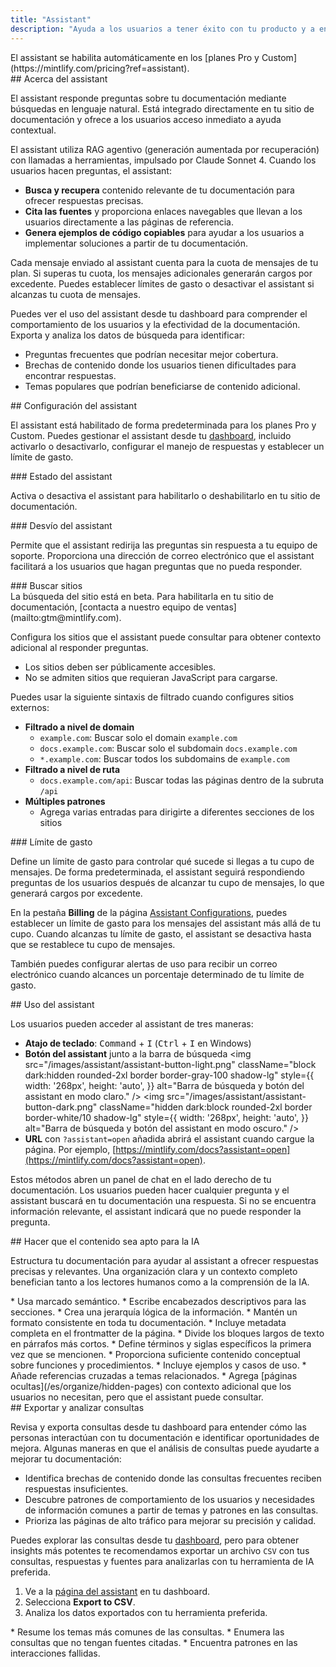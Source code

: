 ```yaml
---
title: "Assistant"
description: "Ayuda a los usuarios a tener éxito con tu producto y a encontrar respuestas más rápido"
---
```


<Info>
  El assistant se habilita automáticamente en los [planes Pro y Custom](https://mintlify.com/pricing?ref=assistant).
</Info>

<div id="about-the-assistant">
  ## Acerca del assistant
</div>

El assistant responde preguntas sobre tu documentación mediante búsquedas en lenguaje natural. Está integrado directamente en tu sitio de documentación y ofrece a los usuarios acceso inmediato a ayuda contextual.

El assistant utiliza RAG agentivo (generación aumentada por recuperación) con llamadas a herramientas, impulsado por Claude Sonnet 4. Cuando los usuarios hacen preguntas, el assistant:

* **Busca y recupera** contenido relevante de tu documentación para ofrecer respuestas precisas.
* **Cita las fuentes** y proporciona enlaces navegables que llevan a los usuarios directamente a las páginas de referencia.
* **Genera ejemplos de código copiables** para ayudar a los usuarios a implementar soluciones a partir de tu documentación.

Cada mensaje enviado al assistant cuenta para la cuota de mensajes de tu plan. Si superas tu cuota, los mensajes adicionales generarán cargos por excedente. Puedes establecer límites de gasto o desactivar el assistant si alcanzas tu cuota de mensajes.

Puedes ver el uso del assistant desde tu dashboard para comprender el comportamiento de los usuarios y la efectividad de la documentación. Exporta y analiza los datos de búsqueda para identificar:

* Preguntas frecuentes que podrían necesitar mejor cobertura.
* Brechas de contenido donde los usuarios tienen dificultades para encontrar respuestas.
* Temas populares que podrían beneficiarse de contenido adicional.

<div id="configuring-the-assistant">
  ## Configuración del assistant
</div>

El assistant está habilitado de forma predeterminada para los planes Pro y Custom. Puedes gestionar el assistant desde tu [dashboard](https://dashboard.mintlify.com/products/assistant/settings), incluido activarlo o desactivarlo, configurar el manejo de respuestas y establecer un límite de gasto.

<div id="assistant-status">
  ### Estado del assistant
</div>

Activa o desactiva el assistant para habilitarlo o deshabilitarlo en tu sitio de documentación.

<div id="assistant-deflection">
  ### Desvío del assistant
</div>

Permite que el assistant redirija las preguntas sin respuesta a tu equipo de soporte. Proporciona una dirección de correo electrónico que el assistant facilitará a los usuarios que hagan preguntas que no pueda responder.

<div id="search-sites">
  ### Buscar sitios
</div>

<Note>
  La búsqueda del sitio está en beta. Para habilitarla en tu sitio de documentación, [contacta a nuestro equipo de ventas](mailto:gtm@mintlify.com).
</Note>

Configura los sitios que el assistant puede consultar para obtener contexto adicional al responder preguntas.

* Los sitios deben ser públicamente accesibles.
* No se admiten sitios que requieran JavaScript para cargarse.

Puedes usar la siguiente sintaxis de filtrado cuando configures sitios externos:

* **Filtrado a nivel de domain**
  * `example.com`: Buscar solo el domain `example.com`
  * `docs.example.com`: Buscar solo el subdomain `docs.example.com`
  * `*.example.com`: Buscar todos los subdomains de `example.com`
* **Filtrado a nivel de ruta**
  * `docs.example.com/api`: Buscar todas las páginas dentro de la subruta `/api`
* **Múltiples patrones**
  * Agrega varias entradas para dirigirte a diferentes secciones de los sitios

<div id="spend-limit">
  ### Límite de gasto
</div>

Define un límite de gasto para controlar qué sucede si llegas a tu cupo de mensajes. De forma predeterminada, el assistant seguirá respondiendo preguntas de los usuarios después de alcanzar tu cupo de mensajes, lo que generará cargos por excedente.

En la pestaña **Billing** de la página [Assistant Configurations](https://dashboard.mintlify.com/products/assistant/settings), puedes establecer un límite de gasto para los mensajes del assistant más allá de tu cupo. Cuando alcanzas tu límite de gasto, el assistant se desactiva hasta que se restablece tu cupo de mensajes.

También puedes configurar alertas de uso para recibir un correo electrónico cuando alcances un porcentaje determinado de tu límite de gasto.

<div id="using-the-assistant">
  ## Uso del assistant
</div>

Los usuarios pueden acceder al assistant de tres maneras:

* **Atajo de teclado**: <kbd>Command</kbd> + <kbd>I</kbd> (<kbd>Ctrl</kbd> + <kbd>I</kbd> en Windows)
* **Botón del assistant** junto a la barra de búsqueda
  <img
    src="/images/assistant/assistant-button-light.png"
    className="block dark:hidden rounded-2xl border border-gray-100 shadow-lg"
    style={{
    width: '268px',
    height: 'auto',
  }}
    alt="Barra de búsqueda y botón del assistant en modo claro."
  />
  <img
    src="/images/assistant/assistant-button-dark.png"
    className="hidden dark:block rounded-2xl border border-white/10 shadow-lg"
    style={{
    width: '268px',
    height: 'auto',
  }}
    alt="Barra de búsqueda y botón del assistant en modo oscuro."
  />
* **URL** con `?assistant=open` añadida abrirá el assistant cuando cargue la página. Por ejemplo, [https://mintlify.com/docs?assistant=open](https://mintlify.com/docs?assistant=open).

Estos métodos abren un panel de chat en el lado derecho de tu documentación. Los usuarios pueden hacer cualquier pregunta y el assistant buscará en tu documentación una respuesta. Si no se encuentra información relevante, el assistant indicará que no puede responder la pregunta.

<div id="making-content-ai-ingestible">
  ## Hacer que el contenido sea apto para la IA
</div>

Estructura tu documentación para ayudar al assistant a ofrecer respuestas precisas y relevantes. Una organización clara y un contexto completo benefician tanto a los lectores humanos como a la comprensión de la IA.

<Card title="Estructura y organización">
  * Usa marcado semántico.
  * Escribe encabezados descriptivos para las secciones.
  * Crea una jerarquía lógica de la información.
  * Mantén un formato consistente en toda tu documentación.
  * Incluye metadata completa en el frontmatter de la página.
  * Divide los bloques largos de texto en párrafos más cortos.
</Card>

<Card title="Contexto">
  * Define términos y siglas específicos la primera vez que se mencionen.
  * Proporciona suficiente contenido conceptual sobre funciones y procedimientos.
  * Incluye ejemplos y casos de uso.
  * Añade referencias cruzadas a temas relacionados.
  * Agrega [páginas ocultas](/es/organize/hidden-pages) con contexto adicional que los usuarios no necesitan, pero que el assistant puede consultar.
</Card>

<div id="exporting-and-analyzing-queries">
  ## Exportar y analizar consultas
</div>

Revisa y exporta consultas desde tu dashboard para entender cómo las personas interactúan con tu documentación e identificar oportunidades de mejora. Algunas maneras en que el análisis de consultas puede ayudarte a mejorar tu documentación:

* Identifica brechas de contenido donde las consultas frecuentes reciben respuestas insuficientes.
* Descubre patrones de comportamiento de los usuarios y necesidades de información comunes a partir de temas y patrones en las consultas.
* Prioriza las páginas de alto tráfico para mejorar su precisión y calidad.

Puedes explorar las consultas desde tu [dashboard](https://dashboard.mintlify.com/products/assistant), pero para obtener insights más potentes te recomendamos exportar un archivo `CSV` con tus consultas, respuestas y fuentes para analizarlas con tu herramienta de IA preferida.

1. Ve a la [página del assistant](https://dashboard.mintlify.com/products/assistant) en tu dashboard.
2. Selecciona **Export to CSV**.
3. Analiza los datos exportados con tu herramienta preferida.

<Card title="Ejemplos de prompts de análisis">
  * Resume los temas más comunes de las consultas.
  * Enumera las consultas que no tengan fuentes citadas.
  * Encuentra patrones en las interacciones fallidas.
</Card>